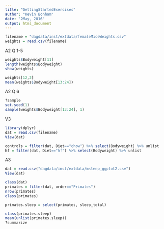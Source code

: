 ```yaml
---
title: "GettingStartedExercises"
author: "Kevin Bonham"
date: "2May, 2016"
output: html_document
---
```


```r
filename = "dagdata/inst/extdata/femaleMiceWeights.csv"
weights = read.csv(filename)
```

A2 Q 1-5
```r
weights$Bodyweight[11]
length(weights$Bodyweight)
show(weights)

weights[12,2]
mean(weights$Bodyweight[13:24])
```

A2 Q 6
```r
?sample
set.seed(1)
sample(weights$Bodyweight[13:24], 1)
```

V3
```r
library(dplyr)
dat = read.csv(filename)
View(dat)

controls = filter(dat, Diet=="chow") %>% select(Bodyweight) %>% unlist
hf = filter(dat, Diet=="hf") %>% select(Bodyweight) %>% unlist
```

A3
```r
dat = read.csv("dagdata/inst/extdata/msleep_ggplot2.csv")
View(dat)

class(dat)
primates = filter(dat, order=="Primates")
nrow(primates)
class(primates)

primates.sleep = select(primates, sleep_total)

class(primates.sleep)
mean(unlist(primates.sleep))
?summarize

```


